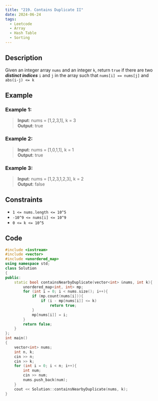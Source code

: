 ```yaml
---
title: "219. Contains Duplicate II"
date: 2024-06-24
tags: 
  - Leetcode
  - Array
  - Hash Table
  - Sorting
---
```


## Description

Given an integer array `nums` and an integer `k`, return `true` if there are two ***distinct indices*** `i` and `j` in the array such that `nums[i] == nums[j]` and `abs(i-j) <= k`

## Example

### Example 1:

> **Input**: nums = [1,2,3,1], k = 3
<br/> **Output**: true

### Example 2:

> **Input**: nums = [1,0,1,1], k = 1
<br/> **Output**: true

### Example 3:

> **Input**: nums = [1,2,3,1,2,3], k = 2
<br/> **Output**: false

## Constraints
- `1 <= nums.length <= 10^5`
- `-10^9 <= nums[i] <= 10^9`
- `0 <= k <= 10^5`

## Code

```c++
#include <iostream>
#include <vector>
#include <unordered_map>
using namespace std;
class Solution
{
public:
    static bool containsNearbyDuplicate(vector<int> &nums, int k){
        unordered_map<int, int> mp;
        for (int i = 0; i < nums.size(); i++){
            if (mp.count(nums[i])){
                if (i - mp[nums[i]] <= k)
                    return true;
            }
            mp[nums[i]] = i;
        }
        return false;
    }
};
int main()
{
    vector<int> nums;
    int n, k;
    cin >> n;
    cin >> k;
    for (int i = 0; i < n; i++){
        int num;
        cin >> num;
        nums.push_back(num);
    }
    cout << Solution::containsNearbyDuplicate(nums, k);
}
```